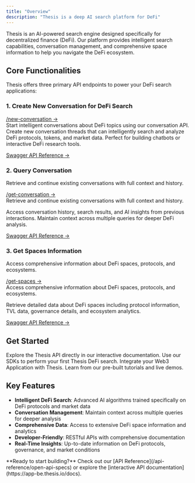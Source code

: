 ```yaml
---
title: "Overview"
description: "Thesis is a deep AI search platform for DeFi"
---
```


Thesis is an AI-powered search engine designed specifically for decentralized finance (DeFi). Our platform provides intelligent search capabilities, conversation management, and comprehensive space information to help you navigate the DeFi ecosystem.

## Core Functionalities

Thesis offers three primary API endpoints to power your DeFi search applications:

### 1. Create New Conversation for DeFi Search


<a href="./api-reference/endpoint/new-conversation" target="_self" className="endpoint-link">/new-conversation -></a>\
Start intelligent conversations about DeFi topics using our conversation API.
Create new conversation threads that can intelligently search and analyze DeFi protocols, tokens, and market data. Perfect for building chatbots or interactive DeFi research tools.

[Swagger API Reference →](https://app-be.thesis.io/docs#/conversations/integration_new_conversation_api_v1_integration_conversations_post)

### 2. Query Conversation

Retrieve and continue existing conversations with full context and history.

<a href="./api-reference/endpoint/get-conversation" target="_self" className="endpoint-link">/get-conversation -></a>\
Retrieve and continue existing conversations with full context and history.

Access conversation history, search results, and AI insights from previous interactions. Maintain context across multiple queries for deeper DeFi analysis.

[Swagger API Reference →](https://app-be.thesis.io/docs#/conversations/integration_get_conversation_api_v1_integration_conversations__conversation_id__get)

### 3. Get Spaces Information

Access comprehensive information about DeFi spaces, protocols, and ecosystems.

<a href="./api-reference/endpoint/get-spaces" target="_self" className="endpoint-link">/get-spaces -></a>\
Access comprehensive information about DeFi spaces, protocols, and ecosystems.

Retrieve detailed data about DeFi spaces including protocol information, TVL data, governance details, and ecosystem analytics.

[Swagger API Reference →](https://app-be.thesis.io/docs#/spaces)

## Get Started

<CardGroup cols={2}>

<Card title="API Playground" icon="play" href="https://app-be.thesis.io/docs">
  Explore the Thesis API directly in our interactive documentation.
</Card>

<Card title="Quickstart" icon="rocket" href="/quickstart">
  Use our SDKs to perform your first Thesis DeFi search.
</Card>

<Card title="Integrate with Thesis" icon="code" href="/integration/code">
  Integrate your Web3 Application with Thesis.
</Card>

<Card title="Examples" icon="book-open" href="/examples/hello-world">
  Learn from our pre-built tutorials and live demos.
</Card>

</CardGroup>

## Key Features

- **Intelligent DeFi Search**: Advanced AI algorithms trained specifically on DeFi protocols and market data
- **Conversation Management**: Maintain context across multiple queries for deeper analysis  
- **Comprehensive Data**: Access to extensive DeFi space information and analytics
- **Developer-Friendly**: RESTful APIs with comprehensive documentation
- **Real-Time Insights**: Up-to-date information on DeFi protocols, governance, and market conditions

<Note>
  **Ready to start building?** Check out our [API Reference](/api-reference/open-api-specs) or explore the [interactive API documentation](https://app-be.thesis.io/docs).
</Note>
